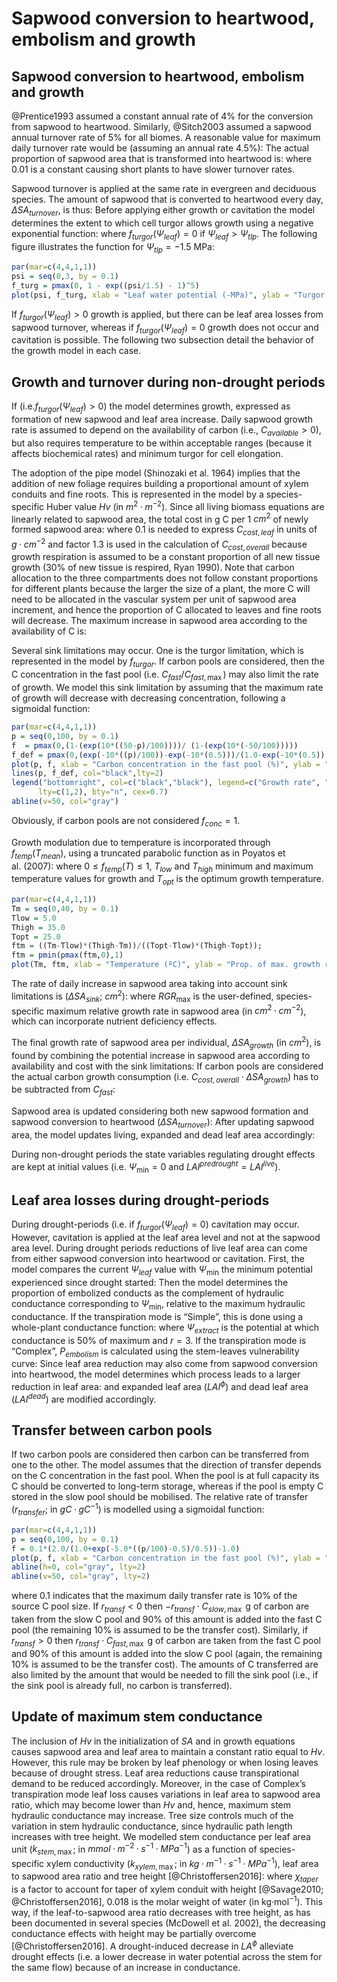 # Sapwood conversion to heartwood, embolism and growth

## Sapwood conversion to heartwood, embolism and growth

@Prentice1993 assumed a constant annual rate of 4% for the conversion from sapwood to heartwood. Similarly, @Sitch2003 assumed a sapwood annual turnover rate of 5% for all biomes. A reasonable value for maximum daily turnover rate would be (assuming an annual rate 4.5%):
\begin{equation}
1-0.955^{(1/365)} = 0.0001261398
\end{equation}
The actual proportion of sapwood area that is transformed into heartwood is:
\begin{equation}
p_{heartwood} = \frac{0.0001261398}{1+15\cdot e^{-0.01\cdot H}}
\end{equation}
where 0.01 is a constant causing short plants to have slower turnover rates. 

Sapwood turnover is applied at the same rate in evergreen and deciduous species. The amount of sapwood that is converted to heartwood every day, $\Delta SA_{turnover}$, is thus:
\begin{equation}
\Delta SA_{turnover} = SA \cdot p_{heartwood}
\end{equation}
Before applying either growth or cavitation the model determines the extent to which cell turgor allows growth using a negative exponential function: 
\begin{equation}
f_{turgor}(\Psi_{leaf}) = 1 - \left[e^{(\Psi_{leaf}/\Psi_{tlp})-1}\right]^5
\end{equation}
where $f_{turgor}(\Psi_{leaf})=0$ if $\Psi_{leaf} > \Psi_{tlp}$. The following figure illustrates the function for $\Psi_{tlp}=-1.5$ MPa:
```r
par(mar=c(4,4,1,1))
psi = seq(0,3, by = 0.1)
f_turg = pmax(0, 1 - exp((psi/1.5) - 1)^5)
plot(psi, f_turg, xlab = "Leaf water potential (-MPa)", ylab = "Turgor function", type="l", ylim=c(0,1))
```

If $f_{turgor}(\Psi_{leaf})>0$ growth is applied, but there can be leaf area losses from sapwood turnover, whereas if $f_{turgor}(\Psi_{leaf}) = 0$ growth does not occur and cavitation is possible. The following two subsection detail the behavior of the growth model in each case.

## Growth and turnover during non-drought periods
If (i.e.$f_{turgor}(\Psi_{leaf})>0$) the model determines growth, expressed as formation of new sapwood and leaf area increase. Daily sapwood growth rate is assumed to depend on the availability of carbon (i.e., $C_{available}>0$), but also requires temperature to be within acceptable ranges (because it affects biochemical rates) and minimum turgor for cell elongation. 

The adoption of the pipe model (Shinozaki et al. 1964) implies that the addition of new foliage requires building a proportional amount of xylem conduits and fine roots. This is represented in the model by a species-specific Huber value $Hv$ (in $m^2·m^{-2}$). Since all living biomass equations are linearly related to sapwood area, the total cost in g C per 1 $cm^2$ of newly formed sapwood area:
\begin{eqnarray}
C_{cost,leaf} &=& 0.3 \cdot \frac{0.1\cdot Hv}{SLA}\\
C_{cost,stem} &=& (H + Z) \cdot W_{dens} \cdot W_{C}\\
C_{cost,root} &=& C_{cost,leaf}/2.5\\
C_{cost,overall} &=& 1.3 \cdot (C_{cost,leaf}+C_{cost,stem} + C_{cost,root})
\end{eqnarray}
where 0.1 is needed to express $C_{cost,leaf}$ in units of $g · cm^{-2}$ and factor 1.3 is used in the calculation of $C_{cost,overall}$ because growth respiration is assumed to be a constant proportion of all new tissue growth (30% of new tissue is respired, Ryan 1990). Note that carbon allocation to the three compartments does not follow constant proportions for different plants because the larger the size of a plant, the more C will need to be allocated in the vascular system per unit of sapwood area increment, and hence the proportion of C allocated to leaves and fine roots will decrease. The maximum increase in sapwood area according to the availability of C is: 
\begin{equation}
\Delta SA_{available} = \frac{C_{available}}{C_{cost,overall}}
\end{equation}

Several sink limitations may occur. One is the turgor limitation, which is represented in the model by $f_{turgor}$.  If carbon pools are considered, then the C concentration in the fast pool (i.e. $C_{fast}/C_{fast, \max}$) may also limit the rate of growth. We model this sink limitation by assuming that the maximum rate of growth will decrease with decreasing concentration, following a sigmoidal function:
\begin{equation}
f_{conc} = \frac{1}{1+\exp \left(-5 \cdot \frac{(C_{fast}/C_{fast, \max})-0.5}{0.5}\right)}
\end{equation}

```r
par(mar=c(4,4,1,1))
p = seq(0,100, by = 0.1)
f  = pmax(0,(1-(exp(10*((50-p)/100))))/ (1-(exp(10*(-50/100)))))
f_def = pmax(0,(exp(-10*((p)/100))-exp(-10*(0.5)))/(1.0-exp(-10*(0.5))))
plot(p, f, xlab = "Carbon concentration in the fast pool (%)", ylab = "Prop. of max. growth rate", type="l", ylim=c(0,1))
lines(p, f_def, col="black",lty=2)
legend("bottomright", col=c("black","black"), legend=c("Growth rate", "Defoliation proportion"),
      lty=c(1,2), bty="n", cex=0.7)
abline(v=50, col="gray")
```

Obviously, if carbon pools are not considered $f_{conc} = 1$.

Growth modulation due to temperature is incorporated through $f_{temp}(T_{mean})$, using a truncated parabolic function as in Poyatos et al. (2007):
\begin{equation}
f_{temp}(T) = \frac{(T-T_{low}) \cdot (T_{high}-T)}{(T_{opt}-T_{low}) \cdot (T_{high}-T_{opt})}
\end{equation}
where $0 \leq f_{temp}(T) \leq 1$, $T_{low}$ and $T_{high}$ minimum and maximum temperature values for growth and $T_{opt}$ is the optimum growth temperature. 

```r
par(mar=c(4,4,1,1))
Tm = seq(0,40, by = 0.1)
Tlow = 5.0
Thigh = 35.0
Topt = 25.0
ftm = ((Tm-Tlow)*(Thigh-Tm))/((Topt-Tlow)*(Thigh-Topt));
ftm = pmin(pmax(ftm,0),1)
plot(Tm, ftm, xlab = "Temperature (ºC)", ylab = "Prop. of max. growth rate", type="l", ylim=c(0,1))
```

The rate of daily increase in sapwood area taking into account sink limitations is ($\Delta SA_{sink}$; $cm^2$):
\begin{equation}
\Delta SA_{sink} = RGR_{\max} \cdot SA \cdot f_{turgor}(\Psi_{leaf}) \cdot f_{conc} \cdot f_{temp}(T_{mean})
\end{equation}
where $RGR_{\max}$ is the user-defined, species-specific maximum relative growth rate in sapwood area (in $cm^2·cm^{-2}$), which can incorporate nutrient deficiency effects.

The final growth rate of sapwood area per individual, $\Delta SA_{growth}$ (in $cm^2$), is found by combining the potential increase in sapwood area according to availability and cost with the sink limitations:
\begin{equation}
\Delta SA_{growth} = \min(\Delta SA_{available}, \, \Delta SA_{sink})
\end{equation}
If carbon pools are considered the actual carbon growth consumption (i.e. $C_{cost,overall} \cdot \Delta SA_{growth}$) has to be subtracted from $C_{fast}$:
\begin{equation}
C_{fast} = C_{fast} - C_{cost,overall} \cdot \Delta SA_{growth}
\end{equation}

Sapwood area is updated considering both new sapwood formation and sapwood conversion to heartwood ($\Delta SA_{turnover}$):
\begin{equation}
SA = SA + \Delta SA_{growth} - \Delta SA_{turnover} 
\end{equation}
After updating sapwood area, the model updates living, expanded and dead leaf area accordingly:
\begin{eqnarray}
LAI^{live} &=& LAI^{live} + N \cdot (\Delta SA_{growth} - \Delta SA_{turnover}) \cdot Hv \\
LAI^{\phi} &=& LAI^{live}\,\cdot\phi \\
LAI^{dead} &=& LAI^{dead} + N \cdot \Delta SA_{turnover} \cdot Hv 
\end{eqnarray}

During non-drought periods the state variables regulating drought effects are kept at initial values (i.e. $\Psi_{\min} = 0$ and $LAI^{predrought} = LAI^{live}$). 

## Leaf area losses during drought-periods

During drought-periods (i.e. if $f_{turgor}(\Psi_{leaf})=0$) cavitation may occur. However, cavitation is applied at the leaf area level and not at the sapwood area level. During drought periods reductions of live leaf area can come from either sapwood conversion into heartwood or cavitation. First, the model compares the current $\Psi_{leaf}$ value with $\Psi_{\min}$ the minimum potential experienced since drought started:
\begin{equation}
\Psi_{\min} = \min(\Psi_{leaf}, \, \Psi_{\min})
\end{equation}
Then the model determines the proportion of embolized conducts as the complement of hydraulic conductance corresponding to $\Psi_{\min}$, relative to the maximum hydraulic conductance. If the transpiration mode is "Simple", this is done using a whole-plant conductance function:
\begin{equation}
P_{embolism}=1- K(\Psi_{\min}) = \exp \left \{\ln{(0.5)}\cdot \left[ \frac{\Psi_{\min}}{\Psi_{extract}} \right] ^r \right \} 
\end{equation}
where $\Psi_{extract}$ is the potential at which conductance is 50% of maximum and $r=3$. If the transpiration mode is "Complex", $P_{embolism}$ is calculated using the stem-leaves vulnerability curve:
\begin{equation}
P_{emb}= 1- \frac{k_{stem}(\Psi_{\min})}{k_{stem}(0)} = 1 - \exp \left \{-\left[ \frac{\Psi_{\min}}{d_{stem}} \right] ^{c_{stem}} \right \} 
\end{equation}
Since leaf area reduction may also come from sapwood conversion into heartwood, the model determines which process leads to a larger reduction in leaf area:
\begin{equation}
LAI^{live} = \min(LAI^{live} - N \cdot \Delta SA_{turnover} \cdot Hv , \, LAI^{predrought} \cdot (1 - P_{emb}))
\end{equation}
and expanded leaf area ($LAI^{\phi}$) and dead leaf area ($LAI^{dead}$) are modified accordingly. 

## Transfer between carbon pools
If two carbon pools are considered then carbon can be transferred from one to the other. The model assumes that the direction of transfer depends on the C concentration in the fast pool. When the pool is at full capacity its C should be converted to long-term storage, whereas if the pool is empty C stored in the slow pool should be mobilised. The relative rate of transfer ($r_{transfer}$; in $g C·g C^{-1}$) is modelled using a sigmoidal function:
\begin{equation}
r_{transf} = 0.1 \cdot \frac{2}{1+\exp \left(-5 \cdot \frac{(C_{fast}/C_{fast, \max})-0.5}{0.5}\right)}-1
\end{equation}

```r
par(mar=c(4,4,1,1))
p = seq(0,100, by = 0.1)
f = 0.1*(2.0/(1.0+exp(-5.0*((p/100)-0.5)/0.5))-1.0)
plot(p, f, xlab = "Carbon concentration in the fast pool (%)", ylab = "Relative rate of C transfer", type="l", ylim=c(-0.1,0.1))
abline(h=0, col="gray", lty=2)
abline(v=50, col="gray", lty=2)
```

where $0.1$ indicates that the maximum daily transfer rate is 10% of the source C pool size. If $r_{transf}<0$ then $-r_{transf} \cdot C_{slow, \max}$ g of carbon are taken from the slow C pool and 90% of this amount is added into the fast C pool (the remaining 10\% is assumed to be the transfer cost). Similarly, if $r_{transf}>0$ then $r_{transf} \cdot C_{fast, \max}$ g of carbon are taken from the fast C pool and 90\% of this amount is added into the slow C pool (again, the remaining 10\% is assumed to be the transfer cost). The amounts of C transferred are also limited by the amount that would be needed to fill the sink pool (i.e., if the sink pool is already full, no carbon is transferred).


## Update of maximum stem conductance
The inclusion of $Hv$ in the initialization of $SA$ and in growth equations causes sapwood area and leaf area to maintain a constant ratio equal to $Hv$. However, this rule may be broken by leaf phenology or when losing leaves because of drought stress. Leaf area reductions cause transpirational demand to be reduced accordingly. Moreover, in the case of Complex's transpiration mode leaf loss causes variations in leaf area to sapwood area ratio, which may become lower than $Hv$ and, hence, maximum stem hydraulic conductance may increase. Tree size controls much of the variation in stem hydraulic conductance, since hydraulic path length increases with tree height. We modelled stem conductance per leaf area unit ($k_{stem, \max}$; in $mmol·m^{-2}·s^{-1}·MPa^{-1}$) as a function of species-specific xylem conductivity ($k_{xylem, \max}$; in $kg·m^{-1}·s^{-1}·MPa^{-1}$), leaf area to sapwood area ratio and tree height [@Christoffersen2016]:
\begin{equation}
k_{stem, \max} = \frac{1000}{0.018} \cdot \frac{k_{xylem, \max} \cdot (SA/10000)}{(H/100) \cdot LA^{\phi}} \cdot \chi_{taper}
\end{equation}
where $\chi_{taper}$ is a factor to account for taper of xylem conduit with height [@Savage2010; @Christoffersen2016], 0.018 is the molar weight of water (in kg·mol$^{-1}$). This way, if the leaf-to-sapwood area ratio decreases with tree height, as has been documented in several species (McDowell et al. 2002), the decreasing conductance effects with height may be partially overcome [@Christoffersen2016]. A drought-induced decrease in $LA^{\phi}$ alleviate drought effects (i.e. a lower decrease in water potential across the stem for the same flow) because of an increase in conductance. 


